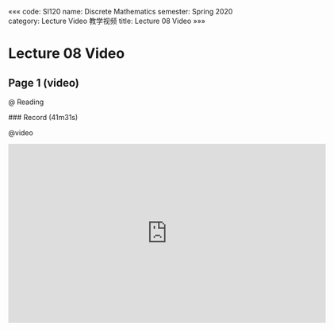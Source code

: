 «««
code: SI120
name: Discrete Mathematics
semester: Spring 2020
category: Lecture Video 教学视频
title: Lecture 08 Video
»»»

# Lecture 08 Video

## Page 1 (video)

@ Reading

<div class="markdown-body">
### Record (41m31s)
</div>

@video

<iframe src="https://watchsb.com/e/pj7oj7j8lo4z.html" frameborder=0 marginwidth=0 marginheight=0 scrolling=no width=640 height=360 allowfullscreen></iframe>


